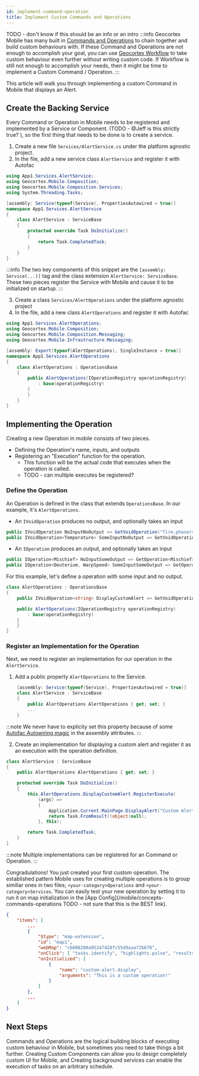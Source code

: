 ```yaml
---
id: implement-command-operation
title: Implement Custom Commands and Operations
---
```



TODO - don't know if this should be an info or an intro
:::info
Geocortex Mobile has many built in [Commands and Operations](/docs/mobile/concepts-commands-operations) to chain together and build custom behaviours with. If these Command and Operations are not enough to accomplish your goal, you can use [Geocortex Workflow](/docs/mobile/change-default-search-behaviour) to take custom behaviour even further without writing custom code. If Workflow is still not enough to accomplish your needs, then it might be time to implement a Custom Command / Operation.
:::

This article will walk you through implementing a custom Command in Mobile that displays an Alert.

<PrereqsSnippet />

## Create the Backing Service

Every Command or Operation in Mobile needs to be registered and implemented by a Service or Component. (TODO - @Jeff is this strictly true? ), so the first thing that needs to be done is to create a service.

1. Create a new file `Services/AlertService.cs` under the platform agnostic project.
2. In the file, add a new service class `AlertService` and register it with Autofac

```csharp
using App1.Services.AlertService;
using Geocortex.Mobile.Composition;
using Geocortex.Mobile.Composition.Services;
using System.Threading.Tasks;

[assembly: Service(typeof(Service), PropertiesAutowired = true)]
namespace App1.Services.AlertService
{
    class AlertService : ServiceBase
    {
        protected override Task DoInitialize()
        {
            return Task.CompletedTask;
        }
    }
}
```

:::info
The two key components of this snippet are the `[assembly: Service(...)]` tag and the class extension `AlertService: ServiceBase`. These two pieces register the Service with Mobile and cause it to be initialized on startup.
:::

3. Create a class `Services/AlertOperations` under the platform agnostic project
4. In the file, add a new class `AlertOperations` and register it with Autofac

```csharp
using App1.Services.AlertOperations;
using Geocortex.Mobile.Composition;
using Geocortex.Mobile.Composition.Messaging;
using Geocortex.Mobile.Infrastructure.Messaging;

[assembly: Export(typeof(AlertOperations), SingleInstance = true)]
namespace App1.Services.AlertOperations
{
    class AlertOperations : OperationsBase
    {
        public AlertOperations(IOperationRegistry operationRegistry)
            : base(operationRegistry)
        {
        }
    }
}
```

## Implementing the Operation

Creating a new Operation in mobile consists of two pieces.

-   Defining the Operation's name, inputs, and outputs
-   Registering an "Execution" function for the operation.
    -   This function will be the actual code that executes when the operation is called.
    -   TODO - can multiple executes be registered?

### Define the Operation

An Operation is defined in the class that extends `OperationsBase`. In our example, it's `AlertOperations`.

-   An `IVoidOperation` produces no output, and optionally takes an input

```csharp
public IVoidOperation NoInputNoOutput => GetVoidOperation("fire.phasers");
public IVoidOperation<Temperature> SomeInputNoOutput => GetVoidOperation<Temperature>("tea.earlgrey");
```

-   An `IOperation` produces an output, and optionally takes an input

```csharp
public IOperation<Mischief> NoInputSomeOutput => GetOperation<Mischief>("q.appear");
public IOperation<Deuterium, WarpSpeed> SomeInputSomeOutput => GetOperation<Deuterium, WarpSpeed>("warpdrive.engage");
```

For this example, let's define a operation with some input and no output.

```csharp
class AlertOperations : OperationsBase
{
    public IVoidOperation<string> DisplayCustomAlert => GetVoidOperation<string>("custom-alert.display");

    public AlertOperations(IOperationRegistry operationRegistry)
        : base(operationRegistry)
    {
    }
}
```

### Register an Implementation for the Operation

Next, we need to register an implementation for our operation in the `AlertService`.

1. Add a public property `AlertOperations` to the Service.

```csharp
    [assembly: Service(typeof(Service), PropertiesAutowired = true)]
    class AlertService : ServiceBase
    {
        public AlertOperations AlertOperations { get; set; }
        ...
    }
```

:::note
We never have to explicity set this property because of some [Autofac Autowiring magic](https://autofaccn.readthedocs.io/en/latest/register/prop-method-injection.html) in the assembly attributes.
:::

2. Create an implementation for displaying a custom alert and register it as an execution with the operation definition.

```csharp
class AlertService : ServiceBase
{
    public AlertOperations AlertOperations { get; set; }

    protected override Task DoInitialize()
    {
        this.AlertOperations.DisplayCustomAlert.RegisterExecute(
            (args) =>
            {
                Application.Current.MainPage.DisplayAlert("Custom Alert", args, "OK");
                return Task.FromResult((object)null);
            }, this);

        return Task.CompletedTask;
    }
}
```

:::note
Multiple implementations can be registered for an Command or Operation.
:::

Congradulations! You just created your first custom operation. The established pattern Mobile uses for creating multiple operations is to group similiar ones in two files; `<your-category>Operations` and `<your-category>Services`. You can easily test your new operation by setting it to run it on map initialization in the [App Config](/mobile/concepts-commands-operations TODO - not sure that this is the BEST link).

```json
{
    "items": [
        ...
        {
            "$type": "map-extension",
            "id": "map1",
            "webMap": "c6008288a95247428fc55d9aaa72b670",
            "onClick": [ "tasks.identify", "highlights.pulse", "results.display" ],
            "onInitialized": [
                {
                    "name": "custom-alert.display",
                    "arguments": "This is a custom operation!"
                }
            ]
        },
        ...
    ]
}
```

## Next Steps

Commands and Operations are the logical building blocks of executing custom behaviour in Mobile, but sometimes you need to take things a bit further. Creating Custom Components can allow you to design completely custom UI for Mobile, and Creating background services can enable the execution of tasks on an arbitrary schedule.

<UseCaseContainer>
    <UseCaseCard
        title="Commands and Operations"
        description="Learn more about Commands and Operations"
        link="/docs/mobile/concepts-commands-operations"
    />
    <UseCaseCard
        title="Implement a Custom Component with UI"
        description="Learn how to implement a custom Component using the Mobile SDK"
        link="./implement-component-with-ui"
    />
    <UseCaseCard
        title="Implement a background service"
        description="Learn how to implement a background Service using the Mobile SDK"
        link="./implement-background-service"
    />
</UseCaseContainer>
